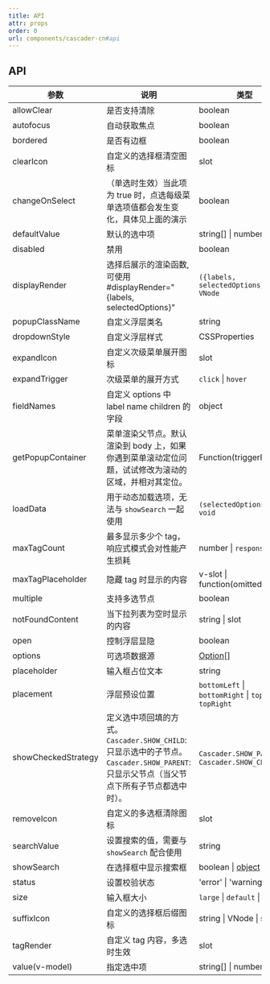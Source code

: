 ```yaml
---
title: API
attr: props
order: 0
url: components/cascader-cn#api
---
```


## API

| 参数 | 说明 | 类型 | 默认值 | Version |
| --- | --- | --- | --- | --- |
| allowClear | 是否支持清除 | boolean | true |  |
| autofocus | 自动获取焦点 | boolean | false |  |
| bordered | 是否有边框 | boolean | true | 3.2 |
| clearIcon | 自定义的选择框清空图标 | slot | - | 3.2 |
| changeOnSelect | （单选时生效）当此项为 true 时，点选每级菜单选项值都会发生变化，具体见上面的演示 | boolean | false |  |
| defaultValue | 默认的选中项 | string\[] \| number\[] | \[] |  |
| disabled | 禁用 | boolean | false |  |
| displayRender | 选择后展示的渲染函数,可使用 #displayRender="{labels, selectedOptions}" | `({labels, selectedOptions}) => VNode` | `labels => labels.join(' / ')` |  |
| popupClassName | 自定义浮层类名 | string | - | 4.0 |
| dropdownStyle | 自定义浮层样式 | CSSProperties | {} | 3.0 |
| expandIcon | 自定义次级菜单展开图标 | slot | - | 3.0 |
| expandTrigger | 次级菜单的展开方式 | `click` \| `hover` | 'click' |  |
| fieldNames | 自定义 options 中 label name children 的字段 | object | `{ label: 'label', value: 'value', children: 'children' }` |  |
| getPopupContainer | 菜单渲染父节点。默认渲染到 body 上，如果你遇到菜单滚动定位问题，试试修改为滚动的区域，并相对其定位。 | Function(triggerNode) | () => document.body |  |
| loadData | 用于动态加载选项，无法与 `showSearch` 一起使用 | `(selectedOptions) => void` | - |  |
| maxTagCount | 最多显示多少个 tag，响应式模式会对性能产生损耗 | number \| `responsive` | - | 3.0 |
| maxTagPlaceholder | 隐藏 tag 时显示的内容 | v-slot \| function(omittedValues) | - | 3.0 |
| multiple | 支持多选节点 | boolean | - | 3.0 |
| notFoundContent | 当下拉列表为空时显示的内容 | string \| slot | 'Not Found' |  |
| open | 控制浮层显隐 | boolean | - | 3.0 |
| options | 可选项数据源 | [Option](#option)\[] | - |  |
| placeholder | 输入框占位文本 | string | '请选择' |  |
| placement | 浮层预设位置 | `bottomLeft` \| `bottomRight` \| `topLeft` \| `topRight` | `bottomLeft` | 3.0 |
| showCheckedStrategy | 定义选中项回填的方式。`Cascader.SHOW_CHILD`: 只显示选中的子节点。`Cascader.SHOW_PARENT`: 只显示父节点（当父节点下所有子节点都选中时）。 | `Cascader.SHOW_PARENT` \| `Cascader.SHOW_CHILD` | `Cascader.SHOW_PARENT` | 3.3.0 |
| removeIcon | 自定义的多选框清除图标 | slot | - | 3.2 |
| searchValue | 设置搜索的值，需要与 `showSearch` 配合使用 | string | - | 3.0 |
| showSearch | 在选择框中显示搜索框 | boolean \| [object](#showsearch) | false |  |
| status | 设置校验状态 | 'error' \| 'warning' | - | 3.3.0 |
| size | 输入框大小 | `large` \| `default` \| `small` | `default` |  |
| suffixIcon | 自定义的选择框后缀图标 | string \| VNode \| slot | - |  |
| tagRender | 自定义 tag 内容，多选时生效 | slot | - | 3.0 |
| value(v-model) | 指定选中项 | string\[] \| number\[] | - |  |


